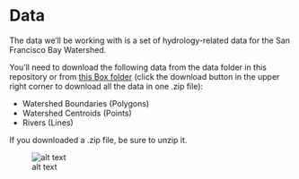 # Data

The data we'll be working with is a set of hydrology-related data for the San Francisco Bay Watershed.

You'll need to download the following data from the data folder in this repository or from [this Box folder](https://ucdavis.box.com/s/wb5ui86q8z7ppylvcqb8o8pqqawpsj43) (click the download button in the upper right corner to download all the data in one .zip file):

* Watershed Boundaries (Polygons)
* Watershed Centroids (Points)
* Rivers (Lines)

If you downloaded a .zip file, be sure to unzip it.  

![alt text](./images/DataPreview.png "a map showing the watershed polygon boundaries overlayed with the river lines and centroid points")